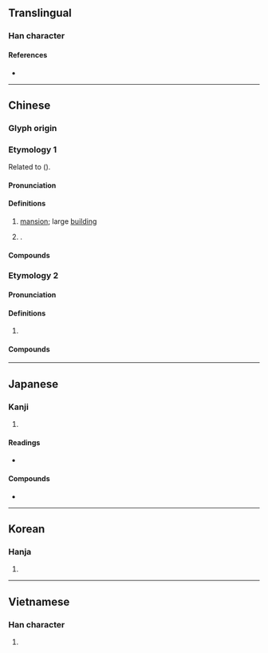 {{also|厦}}
{{character info}}
==Translingual==

===Han character===
{{Han char|rn=53|rad=广|as=10|sn=13|four=00247|canj=IMUE|ids=⿸广夏}}

====References====
* {{Han ref|kx=0349.070|dkj=09435|dj=0659.310|hdz=20894.180|uh=5EC8|ud=24264|bh=B748|bd=46920}}

----

==Chinese==
{{zh-forms|s=厦|t2=厦|ss=⿸厂下|alt=夏,𢇗}}

===Glyph origin===
{{Han etym}}

===Etymology 1===
Related to {{och-l|嘏|great}} ({{zh-ref|Wang, 1982}}).

====Pronunciation====
{{zh-pron
|m=廈
|m-s=sua3
|c=haa6
|h=pfs=ha
|md=hâ̤
|mn=xm,qz:hē/zz:hēe/xm,qz,tw:hā
|mn_note=Xiamen, Quanzhou, Taiwan: hē - vernacular; hā - literary
|mn-t=hê7
|w=2so,2sa
|mc=y
|oc=y
|cat=n,pn
}}

====Definitions====
{{zh-hanzi}}

# [[mansion]]; large [[building]]
# {{surname|zh|nodot=1}}.

====Compounds====
{{zh-der|廈房|大廈將傾|五角大廈|大廈棟梁|噶廈|廣廈萬間|廣廈|帝國大廈|大廈|穾廈|抱廈廳|新廈|高堂大廈|高樓大廈}}

===Etymology 2===

====Pronunciation====
{{zh-pron
|m=xià
|m-s=xia4
|c=haa6
|h=pfs=ha
|md=â̤
|mn=xm,qz,tw:ē/zz:ēe/xm,qz,tw:hā/zz:hēe
|mn_note=ē/ēe - vernacular; hā/hēe - literary
|mn-t=ê6
|w=3hho
|cat=pn
}}

====Definitions====
{{zh-hanzi}}

# {{zh-only|廈門|short=1}}

====Compounds====
{{zh-der|廈門|廈大|廈語}}

----

==Japanese==

===Kanji===
{{ja-kanji|grade=|rs=广10}}

# {{rfdef|ja|sort=广10}}

====Readings====
* {{ja-readings|on=か,さ|kun=いえ,ひさし}}

====Compounds====
* {{ja-r|廈門|^アモイ}}

----

==Korean==

===Hanja===
{{ko-hanja|하}}

# {{rfdef|ko|sort=广10}}

----

==Vietnamese==

===Han character===
{{vi-readings|reading=hè, hạ|rs=广10}}

# {{rfdef|vi|sort=广10}}